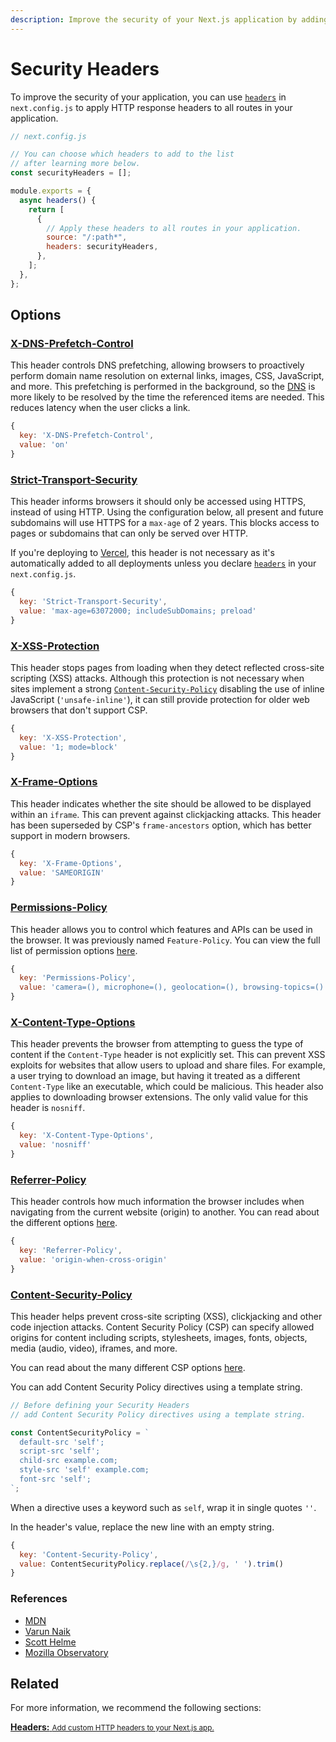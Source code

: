 ```yaml
---
description: Improve the security of your Next.js application by adding HTTP response headers.
---
```


# Security Headers

To improve the security of your application, you can use [`headers`](/docs/api-reference/next.config.js/headers.md) in `next.config.js` to apply HTTP response headers to all routes in your application.

```jsx
// next.config.js

// You can choose which headers to add to the list
// after learning more below.
const securityHeaders = [];

module.exports = {
  async headers() {
    return [
      {
        // Apply these headers to all routes in your application.
        source: "/:path*",
        headers: securityHeaders,
      },
    ];
  },
};
```

## Options

### [X-DNS-Prefetch-Control](https://developer.mozilla.org/en-US/docs/Web/HTTP/Headers/X-DNS-Prefetch-Control)

This header controls DNS prefetching, allowing browsers to proactively perform domain name resolution on external links, images, CSS, JavaScript, and more. This prefetching is performed in the background, so the [DNS](https://developer.mozilla.org/en-US/docs/Glossary/DNS) is more likely to be resolved by the time the referenced items are needed. This reduces latency when the user clicks a link.

```jsx
{
  key: 'X-DNS-Prefetch-Control',
  value: 'on'
}
```

### [Strict-Transport-Security](https://developer.mozilla.org/en-US/docs/Web/HTTP/Headers/Strict-Transport-Security)

This header informs browsers it should only be accessed using HTTPS, instead of using HTTP. Using the configuration below, all present and future subdomains will use HTTPS for a `max-age` of 2 years. This blocks access to pages or subdomains that can only be served over HTTP.

If you're deploying to [Vercel](https://vercel.com/docs/concepts/edge-network/headers#strict-transport-security?utm_source=next-site&utm_medium=docs&utm_campaign=next-website), this header is not necessary as it's automatically added to all deployments unless you declare [`headers`](/docs/api-reference/next.config.js/headers.md) in your `next.config.js`.

```jsx
{
  key: 'Strict-Transport-Security',
  value: 'max-age=63072000; includeSubDomains; preload'
}
```

### [X-XSS-Protection](https://developer.mozilla.org/en-US/docs/Web/HTTP/Headers/X-XSS-Protection)

This header stops pages from loading when they detect reflected cross-site scripting (XSS) attacks. Although this protection is not necessary when sites implement a strong [`Content-Security-Policy`](#content-security-policy) disabling the use of inline JavaScript (`'unsafe-inline'`), it can still provide protection for older web browsers that don't support CSP.

```jsx
{
  key: 'X-XSS-Protection',
  value: '1; mode=block'
}
```

### [X-Frame-Options](https://developer.mozilla.org/en-US/docs/Web/HTTP/Headers/X-Frame-Options)

This header indicates whether the site should be allowed to be displayed within an `iframe`. This can prevent against clickjacking attacks. This header has been superseded by CSP's `frame-ancestors` option, which has better support in modern browsers.

```jsx
{
  key: 'X-Frame-Options',
  value: 'SAMEORIGIN'
}
```

### [Permissions-Policy](https://developer.mozilla.org/en-US/docs/Web/HTTP/Headers/Feature-Policy)

This header allows you to control which features and APIs can be used in the browser. It was previously named `Feature-Policy`. You can view the full list of permission options [here](https://www.w3.org/TR/permissions-policy-1/).

```jsx
{
  key: 'Permissions-Policy',
  value: 'camera=(), microphone=(), geolocation=(), browsing-topics=()'
}
```

### [X-Content-Type-Options](https://developer.mozilla.org/en-US/docs/Web/HTTP/Headers/X-Content-Type-Options)

This header prevents the browser from attempting to guess the type of content if the `Content-Type` header is not explicitly set. This can prevent XSS exploits for websites that allow users to upload and share files. For example, a user trying to download an image, but having it treated as a different `Content-Type` like an executable, which could be malicious. This header also applies to downloading browser extensions. The only valid value for this header is `nosniff`.

```jsx
{
  key: 'X-Content-Type-Options',
  value: 'nosniff'
}
```

### [Referrer-Policy](https://scotthelme.co.uk/a-new-security-header-referrer-policy/)

This header controls how much information the browser includes when navigating from the current website (origin) to another. You can read about the different options [here](https://scotthelme.co.uk/a-new-security-header-referrer-policy/).

```jsx
{
  key: 'Referrer-Policy',
  value: 'origin-when-cross-origin'
}
```

### [Content-Security-Policy](https://developer.mozilla.org/en-US/docs/Web/HTTP/CSP)

This header helps prevent cross-site scripting (XSS), clickjacking and other code injection attacks. Content Security Policy (CSP) can specify allowed origins for content including scripts, stylesheets, images, fonts, objects, media (audio, video), iframes, and more.

You can read about the many different CSP options [here](https://developer.mozilla.org/en-US/docs/Web/HTTP/CSP).

You can add Content Security Policy directives using a template string.

```jsx
// Before defining your Security Headers
// add Content Security Policy directives using a template string.

const ContentSecurityPolicy = `
  default-src 'self';
  script-src 'self';
  child-src example.com;
  style-src 'self' example.com;
  font-src 'self';
`;
```

When a directive uses a keyword such as `self`, wrap it in single quotes `''`.

In the header's value, replace the new line with an empty string.

```jsx
{
  key: 'Content-Security-Policy',
  value: ContentSecurityPolicy.replace(/\s{2,}/g, ' ').trim()
}
```

### References

- [MDN](https://developer.mozilla.org)
- [Varun Naik](https://blog.vnaik.com/posts/web-attacks.html)
- [Scott Helme](https://scotthelme.co.uk)
- [Mozilla Observatory](https://observatory.mozilla.org/)

## Related

For more information, we recommend the following sections:

<div className="card">
  <a href="/docs/api-reference/next.config.js/headers.md">
    <b>Headers:</b>
    <small>Add custom HTTP headers to your Next.js app.</small>
  </a>
</div>

